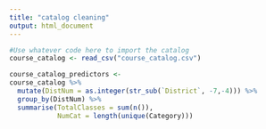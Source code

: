 ```yaml
---
title: "catalog cleaning"
output: html_document
---
```



```r
#Use whatever code here to import the catalog
course_catalog <- read_csv("course_catalog.csv")
```

```r
course_catalog_predictors <-
course_catalog %>% 
  mutate(DistNum = as.integer(str_sub(`District`, -7,-4))) %>% 
  group_by(DistNum) %>% 
  summarise(TotalClasses = sum(n()),
            NumCat = length(unique(Category)))
```